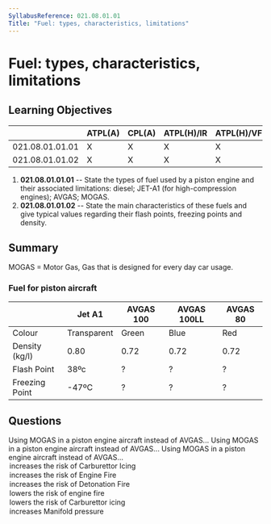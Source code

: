 ```yaml
---
SyllabusReference: 021.08.01.01
Title: "Fuel: types, characteristics, limitations"
---
```


# Fuel: types, characteristics, limitations

## Learning Objectives

|                 | ATPL(A) | CPL(A) | ATPL(H)/IR | ATPL(H)/VFR | CPL(H) | IR  | CBIR(A) |
| --------------- | ------- | ------ | ---------- | ----------- | ------ | --- | ------- |
| 021.08.01.01.01 | X       | X      | X          | X           | X      |     |         |
| 021.08.01.01.02 | X       | X      | X          | X           | X      |     |         |

1. **021.08.01.01.01** -- State the types of fuel used by a piston engine and
   their associated limitations: diesel; JET-A1 (for high-compression engines);
   AVGAS; MOGAS.
2. **021.08.01.01.02** -- State the main characteristics of these fuels and give
   typical values regarding their flash points, freezing points and density.

## Summary

MOGAS = Motor Gas, Gas that is designed for every day car usage.

### Fuel for piston aircraft

|                | Jet A1      | AVGAS 100 | AVGAS 100LL | AVGAS 80 |
| -------------- | ----------- | --------- | ----------- | -------- |
| Colour         | Transparent | Green     | Blue        | Red      |
| Density (kg/l) | 0.80        | 0.72      | 0.72        | 0.72     |
| Flash Point    | 38ºc        | ?         | ?           | ?        |
| Freezing Point | -47ºC       | ?         | ?           | ?        |

<Source href="https://skybrary.aero/articles/ignition-fuels" />

## Questions

<Question id="ApgaTjMaQO" variant="correct" lo="021.08.01.01.01">
  <Text variant="oneCorrect">
    Using MOGAS in a piston engine aircraft instead of AVGAS...
  </Text>
  <Text variant="oneTwo">
    Using MOGAS in a piston engine aircraft instead of AVGAS...
  </Text>
  <Text variant="multipleCorrect" select={4}>
    Using MOGAS in a piston engine aircraft instead of AVGAS...
  </Text>
  <Option id="ApgaTjMaQO-1" correct>
    increases the risk of Carburettor Icing
  </Option>
  <Option id="ApgaTjMaQO-2" correct>
    increases the risk of Engine Fire
  </Option>
  <Option id="ApgaTjMaQO-3" correct>
    increases the risk of Detonation Fire
  </Option>
  <Option id="ApgaTjMaQO-4">lowers the risk of engine fire</Option>
  <Option id="ApgaTjMaQO-5">lowers the risk of Carburettor icing</Option>
  <Option
    id="ApgaTjMaQO-6"
    why="it will decrease the maximum MAP since detonation will occur at a lower pressure"
  >
    increases Manifold pressure
  </Option>
</Question>

